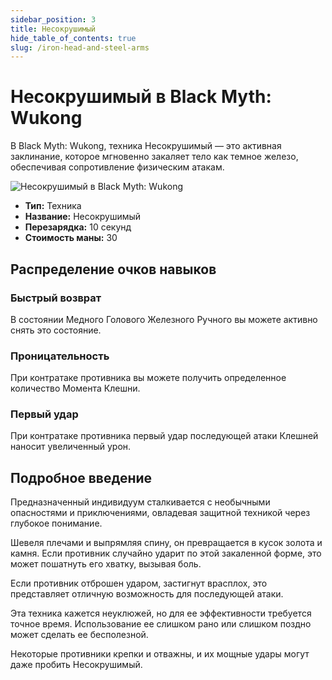 ```yaml
---
sidebar_position: 3
title: Несокрушимый
hide_table_of_contents: true
slug: /iron-head-and-steel-arms
---
```


# Несокрушимый в Black Myth: Wukong

В Black Myth: Wukong, техника Несокрушимый — это активная заклинание, которое мгновенно закаляет тело как темное железо, обеспечивая сопротивление физическим атакам.

<img
    src="https://image.informedainews.com/tttb.gif"
    alt="Несокрушимый в Black Myth: Wukong"
/>

- **Тип:** Техника
- **Название:** Несокрушимый
- **Перезарядка:** 10 секунд
- **Стоимость маны:** 30

## Распределение очков навыков

### Быстрый возврат

В состоянии Медного Голового Железного Ручного вы можете активно снять это состояние.

### Проницательность

При контратаке противника вы можете получить определенное количество Момента Клешни.

### Первый удар

При контратаке противника первый удар последующей атаки Клешней наносит увеличенный урон.

## Подробное введение

Предназначенный индивидуум сталкивается с необычными опасностями и приключениями, овладевая защитной техникой через глубокое понимание.

Шевеля плечами и выпрямляя спину, он превращается в кусок золота и камня. Если противник случайно ударит по этой закаленной форме, это может пошатнуть его хватку, вызывая боль.

Если противник отброшен ударом, застигнут врасплох, это представляет отличную возможность для последующей атаки.

Эта техника кажется неуклюжей, но для ее эффективности требуется точное время. Использование ее слишком рано или слишком поздно может сделать ее бесполезной.

Некоторые противники крепки и отважны, и их мощные удары могут даже пробить Несокрушимый.